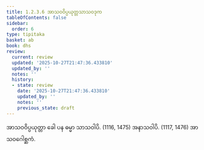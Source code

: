 ```yaml
---
title: 1.2.3.6 အာသဝဝိပ္ပယုတ္တသာသဝဒုက
tableOfContents: false
sidebar:
  order: 6
type: tipitaka
basket: ab
book: dhs
review:
  current: review
  updated: '2025-10-27T21:47:36.433810'
  updated_by: ''
  notes: ''
  history:
  - state: review
    date: '2025-10-27T21:47:36.433810'
    updated_by: ''
    notes: ''
    previous_state: draft
---
```



<ReviewStatus review={frontmatter.review} showDetails={true} />

<HypothesisAnnotation frontmatter={frontmatter} />

<DynamicBreadcrumb />

<Division number="41" book="dhs" e="ch" v="29" p="8">

<Paragraph number="107" book="dhs">
အာသဝဝိပ္ပယုတ္တာ ခေါ ပန ဓမ္မာ သာသဝါပိ. (<Emphasis>1116, 1475</Emphasis>)
</Paragraph>

<Paragraph number="108" book="dhs">
အနာသဝါပိ. (<Emphasis>1117, 1476</Emphasis>)

</Paragraph>
</Division>

<Paragraph number="109" type="center" book="dhs">
အာသဝဂေါစ္ဆကံ.
</Paragraph>